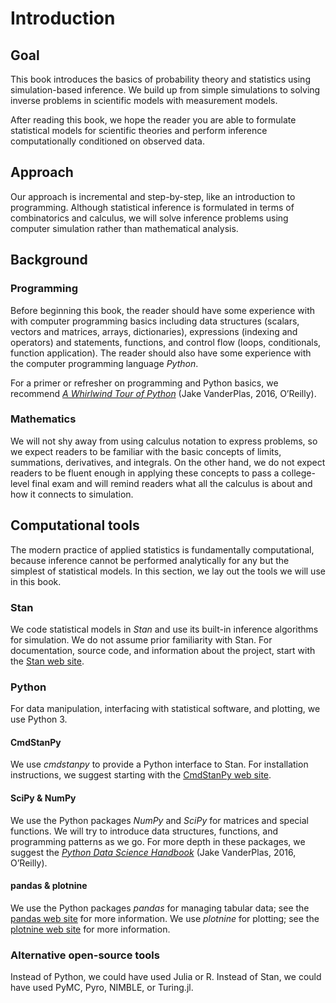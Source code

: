 # Introduction

## Goal


This book introduces the basics of probability theory and statistics
using simulation-based inference.  We build up from simple simulations
to solving inverse problems in scientific models with measurement
models.  

After reading this book, we hope
the reader you are able to formulate statistical models for scientific theories
and perform inference computationally conditioned on observed data.

## Approach

Our approach is incremental and step-by-step, like an introduction to
programming.  Although statistical inference is formulated in terms of
combinatorics and calculus, we will solve inference problems using
computer simulation rather than mathematical analysis. 

## Background

### Programming

Before beginning this book, the reader should have some experience
with with computer programming basics including data structures
(scalars, vectors and matrices, arrays, dictionaries), expressions
(indexing and operators) and statements, functions, and control flow
(loops, conditionals, function application).  The reader should also
have some experience with the computer programming language *Python*.

For a primer or refresher on programming and Python basics, we
recommend [*A Whirlwind Tour of
Python*](https://github.com/jakevdp/WhirlwindTourOfPython) (Jake
VanderPlas, 2016, O'Reilly).

### Mathematics

We will not shy away from using calculus notation to express problems,
so we expect readers to be familiar with the basic concepts of limits,
summations, derivatives, and integrals.  On the other hand, we do not
expect readers to be fluent enough in applying these concepts to pass
a college-level final exam and will remind readers what all the
calculus is about and how it connects to simulation. 


## Computational tools

The modern practice of applied statistics is fundamentally
computational, because inference cannot be performed analytically for
any but the simplest of statistical models.  In this section, we lay
out the tools we will use in this book.  

### Stan

We code statistical models in *Stan* and use its built-in inference
algorithms for simulation.  We do not assume prior familiarity with
Stan.  For documentation, source code, and information about the
project, start with the [Stan web site](https://mc-stan.org).


### Python

For data manipulation, interfacing with statistical software, and
plotting, we use Python 3.


#### CmdStanPy

We use *cmdstanpy* to provide a Python interface to Stan.  For
installation instructions, we suggest starting with the [CmdStanPy web
site](https://mc-stan.org/cmdstanpy/).


#### SciPy & NumPy

We use the Python packages *NumPy* and *SciPy* for matrices and
special functions.  We will try to introduce data structures,
functions, and programming patterns as we go.  For more depth in these
packages, we suggest the [*Python Data Science
Handbook*](https://jakevdp.github.io/PythonDataScienceHandbook/) (Jake
VanderPlas, 2016, O'Reilly).


#### pandas & plotnine

We use the Python packages *pandas* for managing tabular data; see the
[pandas web site](https://pandas.pydata.org) for more information.
We use *plotnine* for plotting; see the [plotnine web
site](https://plotnine.readthedocs.io/en/stable/) for more
information.

### Alternative open-source tools

Instead of Python, we could have used Julia or R. Instead of Stan,
we could have used PyMC, Pyro, NIMBLE, or Turing.jl.



